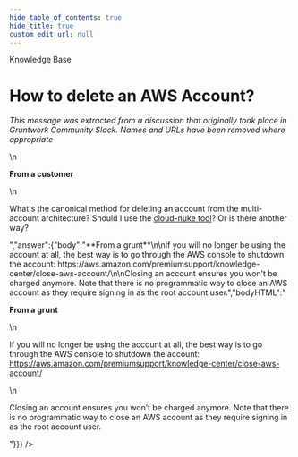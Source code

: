 ```yaml
---
hide_table_of_contents: true
hide_title: true
custom_edit_url: null
---
```



<CenterLayout>
<span className="title">Knowledge Base</span>
<h1>How to delete an AWS Account?</h1>
<GitHub discussion={{"id":"MDEwOkRpc2N1c3Npb24zNTQ5MjMz","number":17,"author":{"login":"gruntwork-support"},"title":"How to delete an AWS Account?","body":"_This message was extracted from a discussion that originally took place in Gruntwork Community Slack. Names and URLs have been removed where appropriate_\n\n**From a customer**\n\nWhat's the canonical method for deleting an account from the multi-account architecture?  Should I use the [cloud-nuke tool](https://github.com/gruntwork-io/cloud-nuke/)?  Or is there another way?","bodyHTML":"<p dir=\"auto\"><em>This message was extracted from a discussion that originally took place in Gruntwork Community Slack. Names and URLs have been removed where appropriate</em></p>\n<p dir=\"auto\"><strong>From a customer</strong></p>\n<p dir=\"auto\">What's the canonical method for deleting an account from the multi-account architecture?  Should I use the <a href=\"https://github.com/gruntwork-io/cloud-nuke/\">cloud-nuke tool</a>?  Or is there another way?</p>","answer":{"body":"**From a grunt**\n\nIf you will no longer be using the account at all, the best way is to go through the AWS console to shutdown the account: https://aws.amazon.com/premiumsupport/knowledge-center/close-aws-account/\n\nClosing an account ensures you won’t be charged anymore. Note that there is no programmatic way to close an AWS account as they require signing in as the root account user.","bodyHTML":"<p dir=\"auto\"><strong>From a grunt</strong></p>\n<p dir=\"auto\">If you will no longer be using the account at all, the best way is to go through the AWS console to shutdown the account: <a href=\"https://aws.amazon.com/premiumsupport/knowledge-center/close-aws-account/\" rel=\"nofollow\">https://aws.amazon.com/premiumsupport/knowledge-center/close-aws-account/</a></p>\n<p dir=\"auto\">Closing an account ensures you won’t be charged anymore. Note that there is no programmatic way to close an AWS account as they require signing in as the root account user.</p>"}}} />

</CenterLayout>
  

<!-- ##DOCS-SOURCER-START
{
  "sourcePlugin": "github-discussions",
  "hash": "2edcf4dcb9323e25fc6baf725d53fade"
}
##DOCS-SOURCER-END -->
